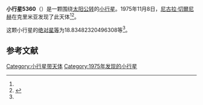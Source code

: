 {{Infobox planet
| bgcolour = #FFFFC0
| name = 5360 Rozhdestvenskij
| symbol = 
| image = 
| caption = 
| discovery = yes
| discovery_ref = 
| discoverer = [[尼古拉·切爾尼赫|尼古拉·切爾尼赫]]
| discovery_site = [[克里米亚|克里米亚]] 
| discovered = 1975年11月8日
| designations = yes
| mp_name = 
| named_after = 
| alt_names = 1975 VD9/ 1954 ET / 1980 TN2 / 1986 RL13 / 1986 TL15 / 1990 HK1
| mp_category = [[外小行星带|外小行星带]]
| orbit_ref = <ref name="a">[http://ssd.jpl.nasa.gov/sbdb.cgi?sstr=5360 5360 Rozhdestvenskij] {{Wayback|url=http://ssd.jpl.nasa.gov/sbdb.cgi?sstr=5360 |date=20201124020444 }}，小行星數據庫瀏覽器（JPL Small-Body Database Browser）－[[美国国家航空航天局|美国国家航空航天局]]喷气推进实验室</ref>
| epoch = 2456400.5 (2013年4月18日更新)
| aphelion = {{convert|3.300556180094185|AU|km|3|abbr=on|lk=out}}
| perihelion = {{convert|3.1776283710368|AU|km|3|abbr=on}}
| semimajor = {{convert|3.239092275565493|AU|km|3|abbr=on}}
| eccentricity = 0.018975657
| period = 2129.283102 [[日|日]]<br />5.83[[儒略年|儒略年]]
| avg_speed = 
| inclination = 21.75740190605476
| asc_node = 18.00922704855752
| mean_anomaly = 
| arg_peri = 18.83482320496308
| satellites = 
| physical_characteristics = yes
| dimensions = 
| mass = 
| density = 
| surface_grav = 
| escape_velocity = 
| sidereal_day = 
| axial_tilt = 
| pole_ecliptic_lat = 
| pole_ecliptic_lon = 
| albedo = 
| temperatures= 
| temp_name1 = 
| mean_temp_1 = 
| max_temp_1 = 
| temp_name2 = 
| max_temp_2 = 
| spectral_type = 
| abs_magnitude = 18.83482320496308
}}

'''小行星5360'''（{{lang-en|5360 Rozhdestvenskij}}）是一颗围绕[[太阳|太阳]][[公转|公转]]的[[小行星|小行星]]。1975年11月8日，[[尼古拉·切爾尼赫|尼古拉·切爾尼赫]]在克里米亚发现了此天体<ref name="a" /><ref>{{cite news|title=小行星列表|url=http://cfa-www.harvard.edu/iau/lists/NumberedMPs.txt|accessdate=2013-07-08|newspaper=哈佛大学|archive-date=2008-05-17|archive-url=https://web.archive.org/web/20080517010638/http://cfa-www.harvard.edu/iau/lists/NumberedMPs.txt|dead-url=no}}</ref>。

这颗小行星的[[绝对星等|绝对星等]]为18.83482320496308等<ref name="a" />。

==参考文献==
{{reflist}}
{{Minor Planet Number|[[小行星5359|小行星5359]]|[[小行星5361|小行星5361]]}}

{{小天体}}

[[Category:小行星带天体|Category:小行星带天体]]
[[Category:1975年发现的小行星|Category:1975年发现的小行星]]

{{asteroid-stub}}
